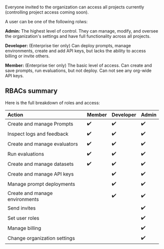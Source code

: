 Everyone invited to the organization can access all projects currently (controlling project access coming soon).

A user can be one of the following rolws:

**Admin:** The highest level of control. They can manage, modify, and oversee the organization's settings and have full functionality across all projects.

**Developer:** (Enterprise tier only) Can deploy prompts, manage environments, create and add API keys, but lacks the ability to access billing or invite others.

**Member:** (Enterprise tier only) The basic level of access. Can create and save prompts, run evaluations, but not deploy. Can not see any org-wide API keys.

## RBACs summary

Here is the full breakdown of roles and access:

| Action                         | Member | Developer | Admin |
| :----------------------------- | :----- | :-------- | :---- |
| Create and manage Prompts      | ✔️     | ✔️        | ✔️    |
| Inspect logs and feedback      | ✔️     | ✔️        | ✔️    |
| Create and manage evaluators   | ✔️     | ✔️        | ✔️    |
| Run evaluations                | ✔️     | ✔️        | ✔️    |
| Create and manage datasets     | ✔️     | ✔️        | ✔️    |
| Create and manage API keys     |        | ✔️        | ✔️    |
| Manage prompt deployments      |        | ✔️        | ✔️    |
| Create and manage environments |        | ✔️        | ✔️    |
| Send invites                   |        |           | ✔️    |
| Set user roles                 |        |           | ✔️    |
| Manage billing                 |        |           | ✔️    |
| Change organization settings   |        |           | ✔️    |
